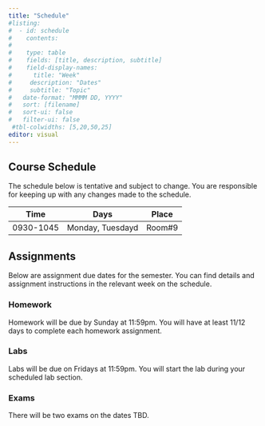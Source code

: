 ---
title: "Schedule"
#listing:
#  - id: schedule
#    contents:
#      
#    type: table
#    fields: [title, description, subtitle]
#    field-display-names:
#      title: "Week"
#     description: "Dates"
#     subtitle: "Topic"
#   date-format: "MMMM DD, YYYY"
#   sort: [filename]
#   sort-ui: false
#   filter-ui: false
 #tbl-colwidths: [5,20,50,25]
editor: visual
---

## Course Schedule

The schedule below is tentative and subject to change. You are responsible for keeping up with any changes made to the schedule.

| Time      | Days             | Place  |
|-----------|------------------|--------|
| 0930-1045 | Monday, Tuesdayd | Room#9 |

## Assignments

Below are assignment due dates for the semester. You can find details and assignment instructions in the relevant week on the schedule.

### Homework

Homework will be due by Sunday at 11:59pm. You will have at least 11/12 days to complete each homework assignment.

### Labs

Labs will be due on Fridays at 11:59pm. You will start the lab during your scheduled lab section.

### Exams

There will be two exams on the dates TBD.
